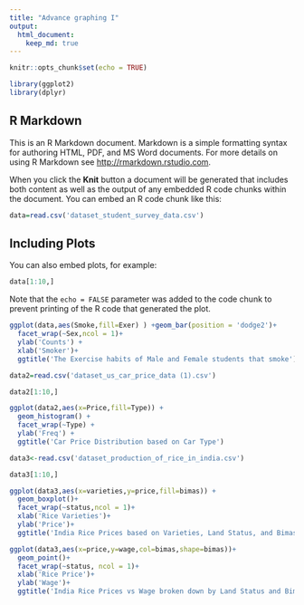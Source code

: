 ```yaml
---
title: "Advance graphing I"
output: 
  html_document:
    keep_md: true
---
```


```r
knitr::opts_chunk$set(echo = TRUE)
```
```r
library(ggplot2)
library(dplyr)
```


## R Markdown

This is an R Markdown document. Markdown is a simple formatting syntax for authoring HTML, PDF, and MS Word documents. For more details on using R Markdown see <http://rmarkdown.rstudio.com>.

When you click the **Knit** button a document will be generated that includes both content as well as the output of any embedded R code chunks within the document. You can embed an R code chunk like this:

```r
data=read.csv('dataset_student_survey_data.csv')
```

## Including Plots

You can also embed plots, for example:

```r
data[1:10,]
```

Note that the `echo = FALSE` parameter was added to the code chunk to prevent printing of the R code that generated the plot.
```r
ggplot(data,aes(Smoke,fill=Exer) ) +geom_bar(position = 'dodge2')+
  facet_wrap(~Sex,ncol = 1)+
  ylab('Counts') +
  xlab('Smoker')+
  ggtitle('The Exercise habits of Male and Female students that smoke')
```
```r
data2=read.csv('dataset_us_car_price_data (1).csv')
```
```r
data2[1:10,]
```

```r
ggplot(data2,aes(x=Price,fill=Type)) +
  geom_histogram() +
  facet_wrap(~Type) +
  ylab('Freq') +
  ggtitle('Car Price Distribution based on Car Type')
```

```r
data3<-read.csv('dataset_production_of_rice_in_india.csv')
```

```r
data3[1:10,]
```

```r
ggplot(data3,aes(x=varieties,y=price,fill=bimas)) +
  geom_boxplot()+
  facet_wrap(~status,ncol = 1)+
  xlab('Rice Varieties')+
  ylab('Price')+
  ggtitle('India Rice Prices based on Varieties, Land Status, and Bimas Program')
```

```r
ggplot(data3,aes(x=price,y=wage,col=bimas,shape=bimas))+
  geom_point()+
  facet_wrap(~status, ncol = 1)+
  xlab('Rice Price')+
  ylab('Wage')+
  ggtitle('India Rice Prices vs Wage broken down by Land Status and Bimas Program')
```

